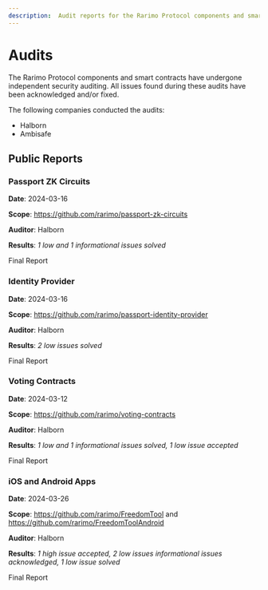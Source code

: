 ```yaml
---
description:  Audit reports for the Rarimo Protocol components and smart contracts.
---
```


# Audits

The Rarimo Protocol components and smart contracts have undergone independent security auditing. All issues found during these audits have been acknowledged and/or fixed.

The following companies conducted the audits:

- <OutLink href="https://www.halborn.com/">Halborn</OutLink>
- <OutLink href="https://ambisafe.com/">Ambisafe</OutLink>

## Public Reports

### Passport ZK Circuits

**Date**: 2024-03-16

**Scope**: https://github.com/rarimo/passport-zk-circuits

**Auditor**: <OutLink href="https://www.halborn.com/">Halborn</OutLink>

**Results**: _1 low and 1 informational issues solved_

<OutLink href="https://github.com/rarimo/passport-zk-circuits/blob/456b8fe8a3f7c00a7400702d7e9a8348bef155ae/audits/halborn_2024-03-16.pdf">Final Report</OutLink>

### Identity Provider

**Date**: 2024-03-16

**Scope**: https://github.com/rarimo/passport-identity-provider

**Auditor**: <OutLink href="https://www.halborn.com/">Halborn</OutLink>

**Results**: _2 low issues solved_

<OutLink href="https://github.com/rarimo/passport-identity-provider/blob/611012d1e1d54898806207452293a5453062bc70/audits/halborn_2024-03-16.pdf">Final Report</OutLink>

### Voting Contracts

**Date**: 2024-03-12

**Scope**: https://github.com/rarimo/voting-contracts

**Auditor**: <OutLink href="https://www.halborn.com/">Halborn</OutLink>

**Results**: _1 low and 1 informational issues solved, 1 low issue accepted_

<OutLink href="https://github.com/rarimo/voting-contracts/blob/da5fd06346b80dcbcb197e510b1c2f9c1be2ab13/audits/halborn_2024-03-12.pdf">Final Report</OutLink>

### iOS and Android Apps

**Date**: 2024-03-26

**Scope**: https://github.com/rarimo/FreedomTool and https://github.com/rarimo/FreedomToolAndroid

**Auditor**: <OutLink href="https://www.halborn.com/">Halborn</OutLink>

**Results**: _1 high issue accepted, 2 low issues informational issues acknowledged, 1 low issue solved_

<OutLink href="https://github.com/rarimo/FreedomTool/blob/2d79ec34b7bebf7e23897296d960c8ba1d8ae610/audits/halborn_2024-03-26.pdf">Final Report</OutLink>
